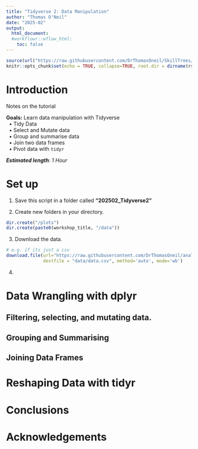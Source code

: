 ```yaml
---
title: "Tidyverse 2: Data Manipulation"
author: "Thomas O'Neil"
date: "2025-02" 
output:
  html_document:
  #workflowr::wflow_html:
    toc: false
---
```


```r
source(url("https://raw.githubusercontent.com/DrThomasOneil/SkillTrees/refs/heads/main/assets/.functions.R")) 
knitr::opts_chunk$set(echo = TRUE, collapse=TRUE, root.dir = dirname(rstudioapi::getActiveDocumentContext()$path))
```


<!---
Notes:
  Introduction
  Data Import/Set up
  Data Wrangling with dplyr 
  - Filtering, selecting, and mutating data.
  - Grouping and Summarising
  - Joining Data Frames
  Reshaping Data with tidyr
<--->

# Introduction

Notes on the tutorial

<div class="hint-goals">
**Goals:** Learn data manipulation with Tidyverse<br>
&nbsp;&nbsp;&#8226; Tidy Data<br> 
&nbsp;&nbsp;&#8226; Select and Mutate data<br> 
&nbsp;&nbsp;&#8226; Group and summarise data<br> 
&nbsp;&nbsp;&#8226; Join two data frames<br> 
&nbsp;&nbsp;&#8226; Pivot data with `tidyr`<br> 

</div>

<read-time><i>**Estimated length**: 1 Hour</i></read-time><wimr>

# Set up{.tabset .tabset-fade}

1. Save this script in a folder called **"202502_Tidyverse2"**

2. Create new folders in your directory.

```r
dir.create("/plots")
dir.create(paste0(workshop_title, "/data"))
```

3. Download the data.

```r
# e.g. if its just a csv
download.file(url="https://raw.githubusercontent.com/DrThomasOneil/analysis-user-group/refs/heads/main/docs/r-tutorial/assets/synthetic_data.csv", 
              destfile = "data/data.csv", method='auto', mode='wb')

```

4. 
<wimr>

# Data Wrangling with dplyr{.tabset .tabset-fade}

## Filtering, selecting, and mutating data.

## Grouping and Summarising

## Joining Data Frames

# Reshaping Data with tidyr

# Conclusions

# Acknowledgements

<e>




